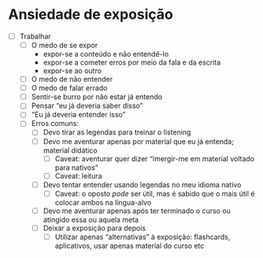 # Ansiedade de exposição {-}

- [ ] Trabalhar
	- [ ] O medo de se expor
		- expor-se a conteúdo e não entendê-lo
		- expor-se a cometer erros por meio da fala e da escrita
		- expor-se ao outro
	- [ ] O medo de não entender
	- [ ] O medo de falar errado
	- [ ] Sentir-se burro por não estar já entendo
	- [ ] Pensar "eu já deveria saber disso"
	- [ ] "Eu já deveria entender isso"
	- [ ] Erros comuns:
		- [ ] Devo tirar as legendas para treinar o listening
		- [ ] Devo me aventurar apenas por material que eu já entenda; material didático
			- [ ] Caveat: aventurar quer dizer "imergir-me em material voltado para nativos"
			- [ ] Caveat: leitura
		- [ ] Devo tentar entender usando legendas no meu idioma nativo
			- [ ] Caveat: o oposto _pode_ ser útil, mas é sabido que o mais útil é colocar ambos na língua-alvo
		- [ ] Devo me aventurar apenas após ter terminado o curso ou atingido essa ou aquela meta
		- [ ] Deixar a exposição para depois
			- [ ] Utilizar apenas "alternativas" à exposição: flashcards, aplicativos, usar apenas material do curso etc
